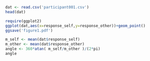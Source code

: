 


```r

dat <- read.csv('participant001.csv')
head(dat)

```



```r

require(ggplot2)
ggplot(dat,aes(x=response_self,y=response_other))+geom_point()
ggsave('figure1.pdf')

```



```r

m_self <- mean(dat$response_self)
m_other <- mean(dat$response_other)
angle <- 360*atan( m_self/m_other )/(2*pi)
angle

```


